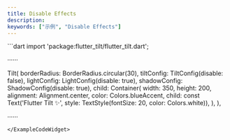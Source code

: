 ```yaml
---
title: Disable Effects
description:
keywords: ["示例", "Disable Effects"]
---
```


<ExampleCodeWidget name="DisableEffects" height={650}>
```dart
import 'package:flutter_tilt/flutter_tilt.dart';

······

Tilt(
  borderRadius: BorderRadius.circular(30),
  tiltConfig: TiltConfig(disable: false),
  lightConfig: LightConfig(disable: true),
  shadowConfig: ShadowConfig(disable: true),
  child: Container(
    width: 350,
    height: 200,
    alignment: Alignment.center,
    color: Colors.blueAccent,
    child: const Text('Flutter Tilt ✨', style: TextStyle(fontSize: 20, color: Colors.white)),
  ),
),

······
```
</ExampleCodeWidget>
